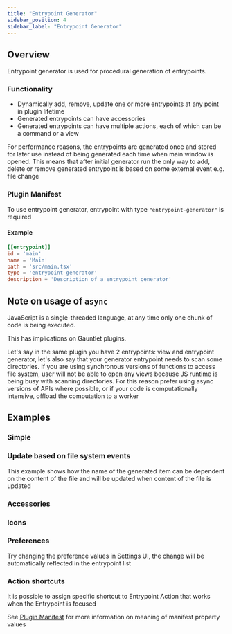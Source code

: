 ```yaml
---
title: "Entrypoint Generator"
sidebar_position: 4
sidebar_label: "Entrypoint Generator"
---
```



## Overview

Entrypoint generator is used for procedural generation of entrypoints.

### Functionality
- Dynamically add, remove, update one or more entrypoints at any point in plugin lifetime
- Generated entrypoints can have accessories
- Generated entrypoints can have multiple actions, each of which can be a command or a view 

For performance reasons, the entrypoints are generated once and stored for later use instead of being generated each time when main window is opened.
This means that after initial generator run the only way to add, delete or remove generated entrypoint is based on some external event e.g. file change

### Plugin Manifest

To use entrypoint generator, entrypoint with type `"entrypoint-generator"` is required

#### Example
```toml
[[entrypoint]]
id = 'main'
name = 'Main'
path = 'src/main.tsx'
type = 'entrypoint-generator'
description = 'Description of a entrypoint generator'
```

## Note on usage of `async`

JavaScript is a single-threaded language, at any time only one chunk of code is being executed.

This has implications on Gauntlet plugins.

Let's say in the same plugin you have 2 entrypoints: view and entrypoint generator, let's also say that your generator entrypoint needs to scan some directories.
If you are using synchronous versions of functions to access file system, user will not be able to open any views
because JS runtime is being busy with scanning directories. For this reason prefer using async versions of APIs where possible,
or if your code is computationally intensive, offload the computation to a worker

## Examples

[//]: # (TODO screenshots for the main search list)

### Simple

<GeneratorSimpleCode screenshot={false} />

### Update based on file system events

This example shows how the name of the generated item can be dependent on the content of the file and will be updated when content of the file is updated

<GeneratorFsEventsCode screenshot={false} />

### Accessories

<GeneratorAccessoriesCode screenshot={false} />

### Icons

<GeneratorIconsCode screenshot={false} />

### Preferences

Try changing the preference values in Settings UI, the change will be automatically reflected in the entrypoint list

<GeneratorPreferencesCode screenshot={false} />

### Action shortcuts

It is possible to assign specific shortcut to Entrypoint Action that works when the Entrypoint is focused

See [Plugin Manifest](../../plugin-development/manifest#entrypoint-actions) for more information on meaning of manifest property values

<GeneratorActionShortcutCode screenshot={false} />

[//]: # (## Api Reference)

[//]: # (TODO Context type)
